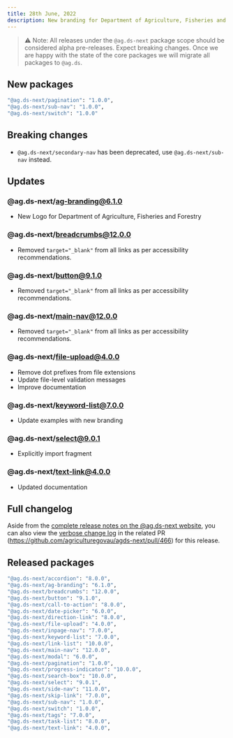 ```yaml
---
title: 28th June, 2022
description: New branding for Department of Agriculture, Fisheries and Forestry. New Switch and Pagination component. Various bug fixes and improvements.
---
```


> ⚠️ Note: All releases under the `@ag.ds-next` package scope should be considered alpha pre-releases. Expect breaking changes. Once we are happy with the state of the core packages we will migrate all packages to `@ag.ds`.

## New packages

```sh
"@ag.ds-next/pagination": "1.0.0",
"@ag.ds-next/sub-nav": "1.0.0",
"@ag.ds-next/switch": "1.0.0"
```

## Breaking changes

- `@ag.ds-next/secondary-nav` has been deprecated, use `@ag.ds-next/sub-nav` instead.

## Updates

### @ag.ds-next/ag-branding@6.1.0

- New Logo for Department of Agriculture, Fisheries and Forestry

### @ag.ds-next/breadcrumbs@12.0.0

- Removed `target="_blank"` from all links as per accessibility recommendations.

### @ag.ds-next/button@9.1.0

- Removed `target="_blank"` from all links as per accessibility recommendations.

### @ag.ds-next/main-nav@12.0.0

- Removed `target="_blank"` from all links as per accessibility recommendations.

### @ag.ds-next/file-upload@4.0.0

- Remove dot prefixes from file extensions
- Update file-level validation messages
- Improve documentation

### @ag.ds-next/keyword-list@7.0.0

- Update examples with new branding

### @ag.ds-next/select@9.0.1

- Explicitly import fragment

### @ag.ds-next/text-link@4.0.0

- Updated documentation

## Full changelog

Aside from the [complete release notes on the @ag.ds-next website](https://design-system.agriculture.gov.au/updates/2022-06-28), you can also view the [verbose change log](https://github.com/agriculturegovau/agds-next/pull/466) in the related PR (https://github.com/agriculturegovau/agds-next/pull/466) for this release.

## Released packages

```sh
"@ag.ds-next/accordion": "8.0.0",
"@ag.ds-next/ag-branding": "6.1.0",
"@ag.ds-next/breadcrumbs": "12.0.0",
"@ag.ds-next/button": "9.1.0",
"@ag.ds-next/call-to-action": "8.0.0",
"@ag.ds-next/date-picker": "6.0.0",
"@ag.ds-next/direction-link": "8.0.0",
"@ag.ds-next/file-upload": "4.0.0",
"@ag.ds-next/inpage-nav": "7.0.0",
"@ag.ds-next/keyword-list": "7.0.0",
"@ag.ds-next/link-list": "10.0.0",
"@ag.ds-next/main-nav": "12.0.0",
"@ag.ds-next/modal": "6.0.0",
"@ag.ds-next/pagination": "1.0.0",
"@ag.ds-next/progress-indicator": "10.0.0",
"@ag.ds-next/search-box": "10.0.0",
"@ag.ds-next/select": "9.0.1",
"@ag.ds-next/side-nav": "11.0.0",
"@ag.ds-next/skip-link": "7.0.0",
"@ag.ds-next/sub-nav": "1.0.0",
"@ag.ds-next/switch": "1.0.0",
"@ag.ds-next/tags": "7.0.0",
"@ag.ds-next/task-list": "8.0.0",
"@ag.ds-next/text-link": "4.0.0",
```

